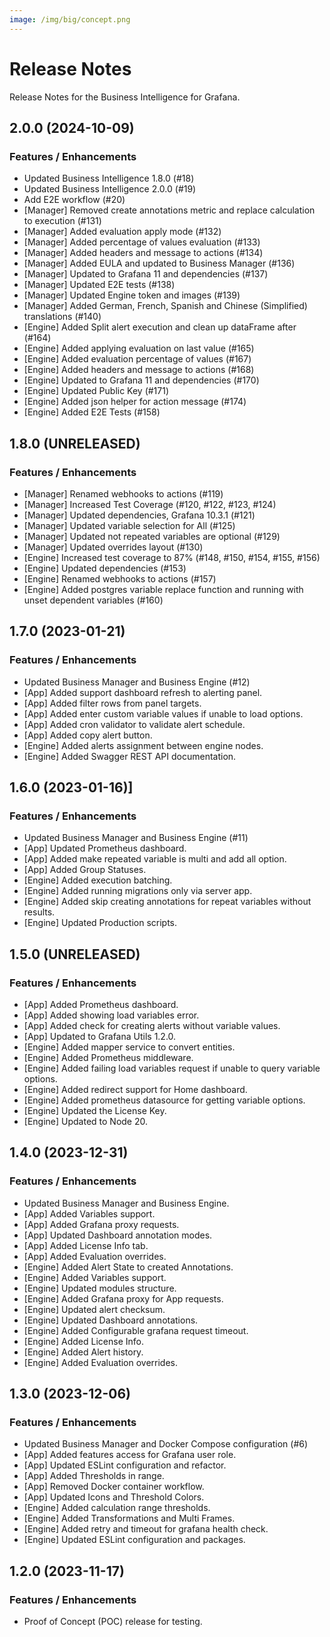 ```yaml
---
image: /img/big/concept.png
---
```



# Release Notes

Release Notes for the Business Intelligence for Grafana.

## 2.0.0 (2024-10-09)

### Features / Enhancements

- Updated Business Intelligence 1.8.0 (#18)
- Updated Business Intelligence 2.0.0 (#19)
- Add E2E workflow (#20)
- [Manager] Removed create annotations metric and replace calculation to execution (#131)
- [Manager] Added evaluation apply mode (#132)
- [Manager] Added percentage of values evaluation (#133)
- [Manager] Added headers and message to actions (#134)
- [Manager] Added EULA and updated to Business Manager (#136)
- [Manager] Updated to Grafana 11 and dependencies (#137)
- [Manager] Updated E2E tests (#138)
- [Manager] Updated Engine token and images (#139)
- [Manager] Added German, French, Spanish and Chinese (Simplified) translations (#140)
- [Engine] Added Split alert execution and clean up dataFrame after (#164)
- [Engine] Added applying evaluation on last value (#165)
- [Engine] Added evaluation percentage of values (#167)
- [Engine] Added headers and message to actions (#168)
- [Engine] Updated to Grafana 11 and dependencies (#170)
- [Engine] Updated Public Key (#171)
- [Engine] Added json helper for action message (#174)
- [Engine] Added E2E Tests (#158)

## 1.8.0 (UNRELEASED)

### Features / Enhancements

- [Manager] Renamed webhooks to actions (#119)
- [Manager] Increased Test Coverage (#120, #122, #123, #124)
- [Manager] Updated dependencies, Grafana 10.3.1 (#121)
- [Manager] Updated variable selection for All (#125)
- [Manager] Updated not repeated variables are optional (#129)
- [Manager] Updated overrides layout (#130)
- [Engine] Increased test coverage to 87% (#148, #150, #154, #155, #156)
- [Engine] Updated dependencies (#153)
- [Engine] Renamed webhooks to actions (#157)
- [Engine] Added postgres variable replace function and running with unset dependent variables (#160)

## 1.7.0 (2023-01-21)

<BlogPost id="big-1.7.0-20240204" />

### Features / Enhancements

- Updated Business Manager and Business Engine (#12)
- [App] Added support dashboard refresh to alerting panel.
- [App] Added filter rows from panel targets.
- [App] Added enter custom variable values if unable to load options.
- [App] Added cron validator to validate alert schedule.
- [App] Added copy alert button.
- [Engine] Added alerts assignment between engine nodes.
- [Engine] Added Swagger REST API documentation.

## 1.6.0 (2023-01-16)]

<BlogPost id="big-1.6.0-20240117" />

### Features / Enhancements

- Updated Business Manager and Business Engine (#11)
- [App] Updated Prometheus dashboard.
- [App] Added make repeated variable is multi and add all option.
- [App] Added Group Statuses.
- [Engine] Added execution batching.
- [Engine] Added running migrations only via server app.
- [Engine] Added skip creating annotations for repeat variables without results.
- [Engine] Updated Production scripts.

## 1.5.0 (UNRELEASED)

### Features / Enhancements

- [App] Added Prometheus dashboard.
- [App] Added showing load variables error.
- [App] Added check for creating alerts without variable values.
- [App] Updated to Grafana Utils 1.2.0.
- [Engine] Added mapper service to convert entities.
- [Engine] Added Prometheus middleware.
- [Engine] Added failing load variables request if unable to query variable options.
- [Engine] Added redirect support for Home dashboard.
- [Engine] Added prometheus datasource for getting variable options.
- [Engine] Updated the License Key.
- [Engine] Updated to Node 20.

## 1.4.0 (2023-12-31)

### Features / Enhancements

- Updated Business Manager and Business Engine.
- [App] Added Variables support.
- [App] Added Grafana proxy requests.
- [App] Updated Dashboard annotation modes.
- [App] Added License Info tab.
- [App] Added Evaluation overrides.
- [Engine] Added Alert State to created Annotations.
- [Engine] Added Variables support.
- [Engine] Updated modules structure.
- [Engine] Added Grafana proxy for App requests.
- [Engine] Updated alert checksum.
- [Engine] Updated Dashboard annotations.
- [Engine] Added Configurable grafana request timeout.
- [Engine] Added License Info.
- [Engine] Added Alert history.
- [Engine] Added Evaluation overrides.

## 1.3.0 (2023-12-06)

<BlogPost id="big-1.3.0-20231206" />

### Features / Enhancements

- Updated Business Manager and Docker Compose configuration (#6)
- [App] Added features access for Grafana user role.
- [App] Updated ESLint configuration and refactor.
- [App] Added Thresholds in range.
- [App] Removed Docker container workflow.
- [App] Updated Icons and Threshold Colors.
- [Engine] Added calculation range thresholds.
- [Engine] Added Transformations and Multi Frames.
- [Engine] Added retry and timeout for grafana health check.
- [Engine] Updated ESLint configuration and packages.

## 1.2.0 (2023-11-17)

<BlogPost id="big-1.2.0-20231127" />

### Features / Enhancements

- Proof of Concept (POC) release for testing.
